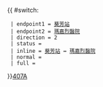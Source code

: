 {{ #switch: {{{format|}}}
  | endpoint1 = [[葵芳站]]
  | endpoint2 = [[瑪嘉烈醫院]]
  | direction = 2
  | status = 
  | inline = [[葵芳站]] ↔ [[瑪嘉烈醫院]]
  | normal =
  | full =
}}<noinclude>[[category:新界專線小巴路線模板|407A]]</noinclude>